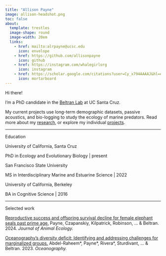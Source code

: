 ```yaml
---
title: "Allison Payne"
image: allison-headshot.png
toc: false 
about: 
  template: trestles
  image-shape: round
  image-width: 20em
  links: 
    - href: mailto:alrpayne@ucsc.edu
      icon: envelope
    - href: https://github.com/allisonpayne
      icon: github
    - href: https://instagram.com/whalegirlorg
      icon: instagram
    - href: https://scholar.google.com/citations?user=Cy_x794AAAAJ&hl=en&oi=ao
      icon: mortarboard
---
```


[Hi there!]{.custom-subtitle}

I'm a PhD candidate in the [Beltran Lab](https://beltranlab.ucsc.edu/) at UC Santa Cruz.

My current projects use long-term demographic datasets, passive acoustics, and bio-logging to study the ecology of marine predators. Read more about my [research](https://allisonpayne.github.io/research.html), or explore my individual [projects](https://allisonpayne.github.io/projects.html).

------------------------------------------------------------------------

[Education]{.custom-subtitle}

University of California, Santa Cruz

[PhD in Ecology and Evolutionary Biology \| present]{.custom-subtitle-2}

San Francisco State University

[MS in Interdisciplinary Marine and Estuarine Science \| 2022]{.custom-subtitle-2}

University of California, Berkeley

[BA in Cognitive Science \| 2016]{.custom-subtitle-2}

------------------------------------------------------------------------

[Selected work]{.custom-subtitle}

[Reproductive success and offspring survival decline for female elephant seals past prime age.](https://doi.org/10.1111/1365-2656.14226) Payne, Czapanskiy, Kilpatrick, Robinson, ... & Beltran. 2024. *Journal of Animal Ecology.*

[Oceanography’s diversity deficit: Identifying and addressing challenges for marginalized groups.](https://doi.org/10.5670/oceanog.2024.136) Abdel-Raheem\*, Payne\*, Rivera\*, Sturdivant, ... & Beltran. 2023. *Oceanography.*
